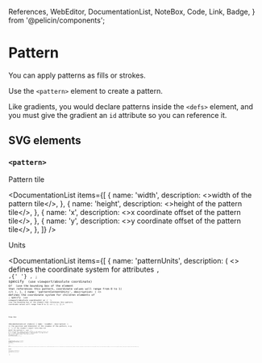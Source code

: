   References,
  WebEditor,
  DocumentationList,
  NoteBox,
  Code,
  Link,
  Badge,
} from '@pelicin/components';

# Pattern

<NoteBox type="info">You can apply patterns as fills or strokes.</NoteBox>

Use the `<pattern>` element to create a pattern.

Like gradients, you would declare patterns inside the `<defs>` element, and you must give the gradient an `id` attribute so you can reference it.

## SVG elements

### `<pattern>`

<Badge color="blue">Pattern tile</Badge>

<DocumentationList
  items={[
    {
      name: 'width',
      description: <>width of the pattern tile</>,
    },
    {
      name: 'height',
      description: <>height of the pattern tile</>,
    },
    {
      name: 'x',
      description: <>x coordinate offset of the pattern tile</>,
    },
    {
      name: 'y',
      description: <>y coordinate offset of the pattern tile</>,
    },
  ]}
/>

<Badge color="blue">Units</Badge>

<DocumentationList
  items={[
    {
      name: 'patternUnits',
      description: (
        <>
          defines the coordinate system for attributes <Code str="x" />, <Code str="y" />,{' '}
          <Code str="width" />, <Code str="height" />; specify <Code str="userSpaceOnUse" /> (use
          viewport/absolute coordinate) or <Code str="objectBoundingBox" /> (use the bounding box of
          the element that references this pattern, coordinate values will range from 0 to 1)
        </>
      ),
    },
    {
      name: 'patternContentUnits',
      description: (
        <>
          defines the coordinate system for children elements of <Code str="<pattern>" />; specify
          <Code str="userSpaceOnUse" /> (use viewport/absolute coordinate) or <Code str="objectBoundingBox" />{' '}
          (use the bounding box of the element that references this pattern, coordinate values will range
          from 0 to 1)
        </>
      ),
    },
  ]}
/>

<Badge color="blue">View box</Badge>

<DocumentationList
  items={[
    {
      name: 'viewBox',
      description: (
        <>
          the position and dimension of the viewbox of the pattern, e.g. <Code str="0 0 100 100" />{' '}
          (if the viewbox's aspect ratio does not match the pattern's <Code str="width" /> and{' '}
          <Code str="height" />, parts outside the viewbox will be visible in the pattern tile)
        </>
      ),
    },
    {
      name: 'preserveAspectRatio',
      description: (
        <>
          how to fit the <Code str="viewBox" /> if the viewbox's aspect ratio does not match the
          pattern's <Code str="width" /> and <Code str="height" />, e.g. <Code str="none" />{' '}
          (stretch) or <Code str="xMidYMid" /> (preserve aspect ratio and align at center)
        </>
      ),
    },
  ]}
/>

<Badge color="blue">Others</Badge>

<DocumentationList
  items={[
    {
      name: 'href',
      description: (
        <>
          reference to another <Code str="<pattern>" /> that will be used as a template
        </>
      ),
    },
    {
      name: 'patternTransform',
      description: (
        <>
          space-separated{' '}
          <Link str="CSS transform functions" link="/web/css/data-type/transform-function" />, e.g.{' '}
          <Code str="skewX(20) translate(-35, 0)" />
        </>
      ),
    },
  ]}
/>

<WebEditor
  html={smartTrim(`
    <svg xmlns="http://www.w3.org/2000/svg" width="200" height="200">
      <defs>
        <!-- Gradient definition -->
        <linearGradient id="Gradient1">
          <stop offset="5%" stop-color="white" />
          <stop offset="95%" stop-color="blue" />
        </linearGradient>
        <linearGradient id="Gradient2" x1="0" x2="0" y1="0" y2="1">
          <stop offset="5%" stop-color="red" />
          <stop offset="95%" stop-color="orange" />
        </linearGradient>
        <!-- Pattern definition -->
        <pattern id="Pattern" x="0" y="0" width=".25" height=".25">
          <rect x="0" y="0" width="50" height="50" fill="skyblue" />
          <rect x="0" y="0" width="25" height="25" fill="url(#Gradient2)" />
          <circle cx="25" cy="25" r="20" fill="url(#Gradient1)" fill-opacity="0.5" />
        </pattern>
      </defs>
      <rect fill="url(#Pattern)" stroke="black" width="200" height="200"/>
    </svg>
`)}
/>

## References

<References
  references={[
    {
      text: 'Patterns (MDN)',
      link: `https://developer.mozilla.org/en-US/docs/Web/SVG/Tutorial/Patterns`,
    },
    {
      text: '<pattern> (MDN)',
      link: `https://developer.mozilla.org/en-US/docs/Web/SVG/Element/pattern`,
    },
  ]}
></References>
